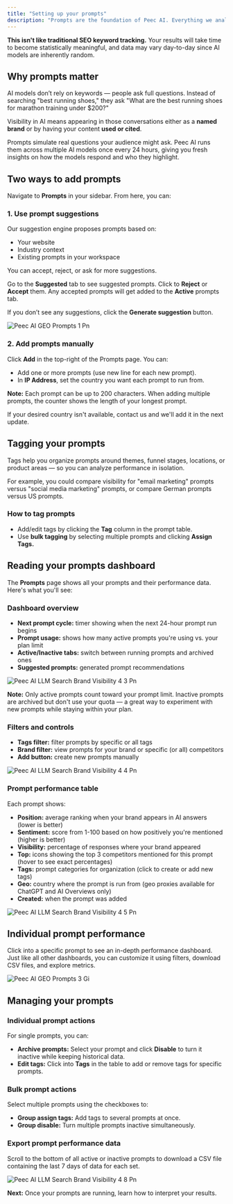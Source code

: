 ```yaml
---
title: "Setting up your prompts"
description: "Prompts are the foundation of Peec AI. Everything we analyze starts with the questions you define."
---
```


**This isn't like traditional SEO keyword tracking.** Your results will take time to become statistically meaningful, and data may vary day-to-day since AI models are inherently random.

## Why prompts matter

AI models don’t rely on keywords — people ask full questions. Instead of searching "best running shoes," they ask "What are the best running shoes for marathon training under \$200?"

Visibility in AI means appearing in those conversations either as a **named brand** or by having your content **used or cited**.

Prompts simulate real questions your audience might ask. Peec AI runs them across multiple AI models once every 24 hours, giving you fresh insights on how the models respond and who they highlight.

## Two ways to add prompts

Navigate to **Prompts** in your sidebar. From here, you can:

### 1. Use prompt suggestions

Our suggestion engine proposes prompts based on:

- Your website
- Industry context
- Existing prompts in your workspace

You can accept, reject, or ask for more suggestions.

Go to the **Suggested** tab to see suggested prompts. Click to **Reject** or **Accept** them. Any accepted prompts will get added to the **Active** prompts tab.

If you don’t see any suggestions, click the **Generate suggestion** button.

![Peec AI GEO Prompts 1 Pn](/images/Peec-AI-GEO-prompts-1.png)

### 2. Add prompts manually

Click **Add** in the top-right of the Prompts page. You can:

- Add one or more prompts (use new line for each new prompt).
- In **IP Address**, set the country you want each prompt to run from.

**Note:** Each prompt can be up to 200 characters. When adding multiple prompts, the counter shows the length of your longest prompt.

If your desired country isn't available, contact us and we'll add it in the next update.

## Tagging your prompts

Tags help you organize prompts around themes, funnel stages, locations, or product areas — so you can analyze performance in isolation.

For example, you could compare visibility for "email marketing" prompts versus "social media marketing" prompts, or compare German prompts versus US prompts.

### How to tag prompts

- Add/edit tags by clicking the **Tag** column in the prompt table.
- Use **bulk tagging** by selecting multiple prompts and clicking **Assign Tags.**

## Reading your prompts dashboard

The **Prompts** page shows all your prompts and their performance data. Here's what you'll see:

### Dashboard overview

- **Next prompt cycle:** timer showing when the next 24-hour prompt run begins
- **Prompt usage:** shows how many active prompts you're using vs. your plan limit
- **Active/Inactive tabs:** switch between running prompts and archived ones
- **Suggested prompts:** generated prompt recommendations

![Peec AI LLM Search Brand Visibility 4 3 Pn](/images/Peec-AI-LLM-search-brand-visibility-4-3.png)

**Note:** Only active prompts count toward your prompt limit. Inactive prompts are archived but don't use your quota — a great way to experiment with new prompts while staying within your plan.

### Filters and controls

- **Tags filter:** filter prompts by specific or all tags
- **Brand filter:** view prompts for your brand or specific (or all) competitors
- **Add button:** create new prompts manually

![Peec AI LLM Search Brand Visibility 4 4 Pn](/images/Peec-AI-LLM-search-brand-visibility-4-4.png)

### Prompt performance table

Each prompt shows:

- **Position:** average ranking when your brand appears in AI answers (lower is better)
- **Sentiment:** score from 1-100 based on how positively you're mentioned (higher is better)
- **Visibility:** percentage of responses where your brand appeared
- **Top:** icons showing the top 3 competitors mentioned for this prompt (hover to see exact percentages)
- **Tags:** prompt categories for organization (click to create or add new tags)
- **Geo:** country where the prompt is run from (geo proxies available for ChatGPT and AI Overviews only)
- **Created:** when the prompt was added

![Peec AI LLM Search Brand Visibility 4 5 Pn](/images/Peec-AI-LLM-search-brand-visibility-4-5.png)

## Individual prompt performance

Click into a specific prompt to see an in-depth performance dashboard. Just like all other dashboards, you can customize it using filters, download CSV files, and explore metrics.

![Peec AI GEO Prompts 3 Gi](/images/Peec-AI-GEO-prompts-3.gif)

## Managing your prompts

### Individual prompt actions

For single prompts, you can:

- **Archive prompts:** Select your prompt and click **Disable** to turn it inactive while keeping historical data.
- **Edit tags:** Click into **Tags** in the table to add or remove tags for specific prompts.

### Bulk prompt actions

Select multiple prompts using the checkboxes to:

- **Group assign tags:** Add tags to several prompts at once.
- **Group disable:** Turn multiple prompts inactive simultaneously.

### Export prompt performance data

Scroll to the bottom of all active or inactive prompts to download a CSV file containing the last 7 days of data for each set.

![Peec AI LLM Search Brand Visibility 4 8 Pn](/images/Peec-AI-LLM-search-brand-visibility-4-8.png)

**Next:** Once your prompts are running, learn how to interpret your results.

<Card title="Learn more: Understand your metrics" iconType="light" href="https://docs.peec.ai/understanding-your-metrics">
  
</Card>